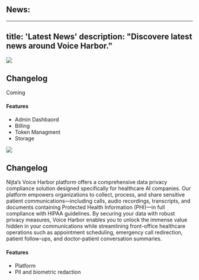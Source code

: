 
## News:

---
title: 'Latest News'
description: "Discovere latest news around Voice Harbor."
---

<Update label="2025 Mai Upcoming Release" description="Voice Harbor Platform V3.0">
  <Frame>
    <img className="block" src="/images/vh3.png" />
  </Frame>

  ## Changelog

  Coming

  #### Features

  * Admin Dashbaord 
  * Billing
  * Token Managment
  * Storage
</Update>

<Update label="October 2024" description="Voice Harbor Platform V2.0">
  <Frame>
    <img className="block" src="/images/vh2.png" />
  </Frame>

  ## Changelog

  Nijta’s Voice Harbor platform offers a comprehensive data privacy compliance solution designed specifically for healthcare AI companies. Our platform empowers organizations to collect, process, and share sensitive patient communications—including calls, audio recordings, transcripts, and documents containing Protected Health Information (PHI)—in full compliance with HIPAA guidelines. By securing your data with robust privacy measures, Voice Harbor enables you to unlock the immense value hidden in your communications while streamlining front-office healthcare operations such as appointment scheduling, emergency call redirection, patient follow-ups, and doctor-patient conversation summaries.

  #### Features

  * Platform
  * PII and biometric redaction
</Update>
